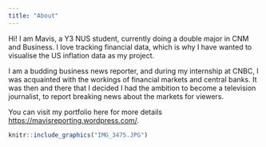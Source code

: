 ```yaml
---
title: "About"
---
```


Hi! I am Mavis, a Y3 NUS student, currently doing a double major in CNM and Business. I love tracking financial data, which is why I have wanted to visualise the US inflation data as my project.

I am a budding business news reporter, and during my internship at CNBC, I was acquainted with the workings of financial markets and central banks. It was then and there that I decided I had the ambition to become a television journalist, to report breaking news about the markets for viewers.

You can visit my portfolio here for more details <https://mavisreporting.wordpress.com/>.

```r
knitr::include_graphics("IMG_3475.JPG") 
```
